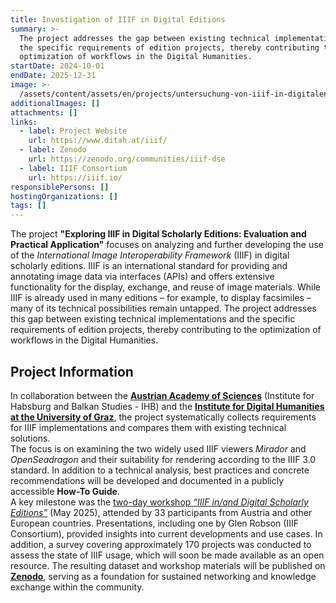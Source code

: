 ```yaml
---
title: Investigation of IIIF in Digital Editions
summary: >-
  The project addresses the gap between existing technical implementations and
  the specific requirements of edition projects, thereby contributing to the
  optimization of workflows in the Digital Humanities.
startDate: 2024-10-01
endDate: 2025-12-31
image: >-
  /assets/content/assets/en/projects/untersuchung-von-iiif-in-digitalen-editionen/image.png
additionalImages: []
attachments: []
links:
  - label: Project Website
    url: https://www.ditah.at/iiif/
  - label: Zenodo
    url: https://zenodo.org/communities/iiif-dse
  - label: IIIF Consortium
    url: https://iiif.io/
responsiblePersons: []
hostingOrganizations: []
tags: []
---
```

The project **"Exploring IIIF in Digital Scholarly Editions: Evaluation and Practical Application"** focuses on analyzing and further developing the use of the *International Image Interoperability Framework* (IIIF) in digital scholarly editions. IIIF is an international standard for providing and annotating image data via interfaces (APIs) and offers extensive functionality for the display, exchange, and reuse of image materials. While IIIF is already used in many editions – for example, to display facsimiles – many of its technical possibilities remain untapped. The project addresses this gap between existing technical implementations and the specific requirements of edition projects, thereby contributing to the optimization of workflows in the Digital Humanities.

## Project Information

In collaboration between the [**Austrian Academy of Sciences**](/consortium/austrian-academy-of-sciences/) (Institute for Habsburg and Balkan Studies - IHB) and the [**Institute for Digital Humanities at the University of Graz**](/consortium/university-of-graz/), the project systematically collects requirements for IIIF implementations and compares them with existing technical solutions.\
The focus is on examining the two widely used IIIF viewers *Mirador* and *OpenSeadragon* and their suitability for rendering according to the IIIF 3.0 standard. In addition to a technical analysis, best practices and concrete recommendations will be developed and documented in a publicly accessible **How-To Guide**.\
A key milestone was the [two-day workshop *“IIIF in/and Digital Scholarly Editions”*](/events/workshop-iiif-digital-scholarly-editions/) (May 2025), attended by 33 participants from Austria and other European countries. Presentations, including one by Glen Robson (IIIF Consortium), provided insights into current developments and use cases. In addition, a survey covering approximately 170 projects was conducted to assess the state of IIIF usage, which will soon be made available as an open resource. The resulting dataset and workshop materials will be published on [**Zenodo**](https://zenodo.org/communities/iiif-dse), serving as a foundation for sustained networking and knowledge exchange within the community.
